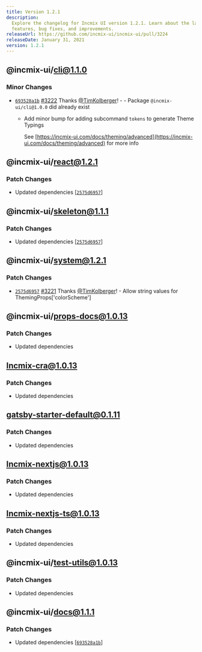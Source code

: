 ```yaml
---
title: Version 1.2.1
description:
  Explore the changelog for Incmix UI version 1.2.1. Learn about the latest
  features, bug fixes, and improvements.
releaseUrl: https://github.com/incmix-ui/incmix-ui/pull/3224
releaseDate: January 31, 2021
version: 1.2.1
---
```


## @incmix-ui/cli@1.1.0

### Minor Changes

- [`693528a1b`](https://github.com/incmix-ui/incmix-ui/commit/693528a1b73af2eeb462371a61ff2957c6f65810)
  [#3222](https://github.com/incmix-ui/incmix-ui/pull/3222) Thanks
  [@TimKolberger](https://github.com/TimKolberger)! - - Package
  `@incmix-ui/cli@1.0.0` did already exist

  - Add minor bump for adding subcommand `tokens` to generate Theme Typings

    See
    [https://incmix-ui.com/docs/theming/advanced](https://incmix-ui.com/docs/theming/advanced)
    for more info

## @incmix-ui/react@1.2.1

### Patch Changes

- Updated dependencies
  \[[`2575d6957`](https://github.com/incmix-ui/incmix-ui/commit/2575d6957feb6da82775aacf6fe633b50ca3f81e)]

## @incmix-ui/skeleton@1.1.1

### Patch Changes

- Updated dependencies
  \[[`2575d6957`](https://github.com/incmix-ui/incmix-ui/commit/2575d6957feb6da82775aacf6fe633b50ca3f81e)]

## @incmix-ui/system@1.2.1

### Patch Changes

- [`2575d6957`](https://github.com/incmix-ui/incmix-ui/commit/2575d6957feb6da82775aacf6fe633b50ca3f81e)
  [#3221](https://github.com/incmix-ui/incmix-ui/pull/3221) Thanks
  [@TimKolberger](https://github.com/TimKolberger)! - Allow string values for
  ThemingProps['colorScheme']

## @incmix-ui/props-docs@1.0.13

### Patch Changes

- Updated dependencies

## Incmix-cra@1.0.13

### Patch Changes

- Updated dependencies

## gatsby-starter-default@0.1.11

### Patch Changes

- Updated dependencies

## Incmix-nextjs@1.0.13

### Patch Changes

- Updated dependencies

## Incmix-nextjs-ts@1.0.13

### Patch Changes

- Updated dependencies

## @incmix-ui/test-utils@1.0.13

### Patch Changes

- Updated dependencies

## @incmix-ui/docs@1.1.1

### Patch Changes

- Updated dependencies
  \[[`693528a1b`](https://github.com/incmix-ui/incmix-ui/commit/693528a1b73af2eeb462371a61ff2957c6f65810)]
